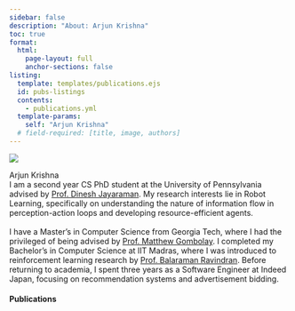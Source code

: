 ```yaml
---
sidebar: false
description: "About: Arjun Krishna"
toc: true
format:
  html:
    page-layout: full
    anchor-sections: false
listing:
  template: templates/publications.ejs
  id: pubs-listings
  contents: 
    - publications.yml
  template-params:
    self: "Arjun Krishna"
  # field-required: [title, image, authors]
---
```


::: {layout="[20,80]" .profile-header}

![](assets/profile-transparent-bg.png){.profile-pic}

[Arjun Krishna]{.subtitle}
<br/>
I am a second year CS PhD student at the University of Pennsylvania advised by [Prof. Dinesh Jayaraman](https://www.seas.upenn.edu/~dineshj/). My research interests lie in Robot Learning, specifically on understanding the nature of information flow in perception-action loops and developing resource-efficient agents.<br/><br/>
I have a Master's in Computer Science from Georgia Tech, where I had the privileged of being advised by [Prof. Matthew Gombolay](https://sites.gatech.edu/matthew-gombolay/). I completed my Bachelor's in Computer Science at IIT Madras, where I was introduced to reinforcement learning research by [Prof. Balaraman Ravindran](http://www.cse.iitm.ac.in/~ravi/). Before returning to academia, I spent three years as a Software Engineer at Indeed Japan, focusing on recommendation systems and advertisement bidding.

:::

#### Publications

::: {#pubs-listings}
:::
